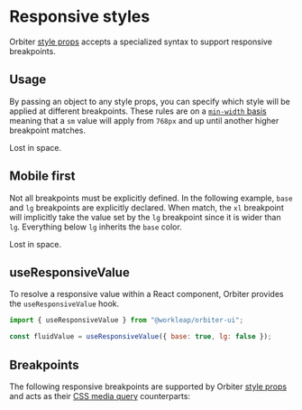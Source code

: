 
<Meta
    title="Features/Responsive styles"
    id="responsive-styles"
/>

# Responsive styles

Orbiter [style props](?path=/docs/style-props--page) accepts a specialized syntax to support responsive breakpoints.

## Usage

By passing an object to any style props, you can specify which style will be applied at different breakpoints. These rules are on a [`min-width` basis](https://nikitahl.com/difference-between-min-width-vs-max-width) meaning that a `sm` value will apply from `768px` and up until another higher breakpoint matches.

<Preview>
    <Div backgroundColor={{ base: "green-2", xs: "purple-2", sm: "green-2", md: "sapphire-200", lg: "neutral-2", xl: "warning-2" }} width="30rem" maxWidth="100%" padding={160}>
        <Paragraph fontSize={4}>Lost in space.</Paragraph>
    </Div>
</Preview>

## Mobile first

Not all breakpoints must be explicitly defined. In the following example, `base` and `lg` breakpoints are explicitly declared. When match, the `xl` breakpoint will implicitly take the value set by the `lg` breakpoint since it is wider than `lg`. Everything below `lg` inherits the `base` color.

<Preview>
    <Div backgroundColor={{ base: "alias-success", lg: "alias-warning" }} width="30rem" maxWidth="100%" padding={160}>
        <Paragraph fontSize={4}>Lost in space.</Paragraph>
    </Div>
</Preview>

## useResponsiveValue

To resolve a responsive value within a React component, Orbiter provides the `useResponsiveValue` hook.

```jsx
import { useResponsiveValue } from "@workleap/orbiter-ui";

const fluidValue = useResponsiveValue({ base: true, lg: false });
```

## Breakpoints

The following responsive breakpoints are supported by Orbiter [style props](?path=/docs/style-props--page) and acts as their [CSS media query](https://developer.mozilla.org/en-US/docs/Web/CSS/Media_Queries/Using_media_queries) counterparts:

<Table
    columns={[
        { title: "Size", headerStyle: { width: "75px" }, rowClassName: "code" },
        { title: "Media query", headerStyle: { width: "200px" }, rowClassName: "code" }
    ]}
    rows={[
        ["xs", "min-width: 640px"],
        ["sm", "min-width: 768px"],
        ["md", "min-width: 1024px"],
        ["lg", "min-width: 1280px"],
        ["xl", "min-width: 1440px"]
    ]}
    style={{
        marginTop: "24px",
        marginBottom: "24px"
    }}
/>
